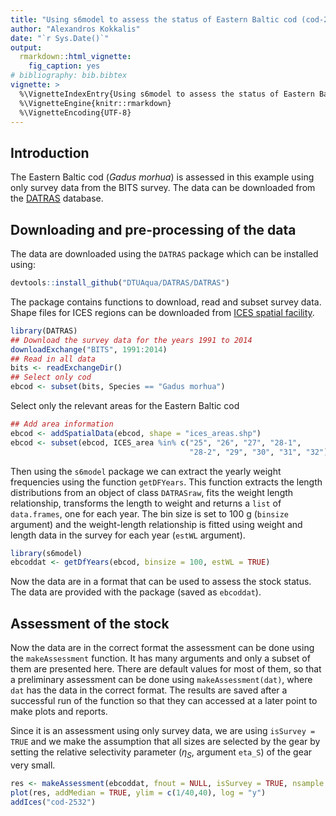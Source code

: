 ```yaml
---
title: "Using s6model to assess the status of Eastern Baltic cod (cod-2532)"
author: "Alexandros Kokkalis"
date: "`r Sys.Date()`"
output: 
  rmarkdown::html_vignette:
    fig_caption: yes
# bibliography: bib.bibtex
vignette: >
  %\VignetteIndexEntry{Using s6model to assess the status of Eastern Baltic cod (cod-2532)}
  %\VignetteEngine{knitr::rmarkdown}
  %\VignetteEncoding{UTF-8}
---
```


## Introduction

The Eastern Baltic cod (_Gadus morhua_) is assessed in this example using only survey data from the BITS survey. The data can be downloaded from the [DATRAS](http://datras.ices.dk) database. 

## Downloading and pre-processing of the data

The data are downloaded using the `DATRAS` package which can be installed using:
```r
devtools::install_github("DTUAqua/DATRAS/DATRAS")
```

The package contains functions to download, read and subset survey data. Shape files for ICES regions can be downloaded from [ICES spatial facility](http://geo.ices.dk/).

```r
library(DATRAS)
## Download the survey data for the years 1991 to 2014
downloadExchange("BITS", 1991:2014)
## Read in all data
bits <- readExchangeDir()
## Select only cod
ebcod <- subset(bits, Species == "Gadus morhua")
```

Select only the relevant areas for the Eastern Baltic cod
```r
## Add area information
ebcod <- addSpatialData(ebcod, shape = "ices_areas.shp")
ebcod <- subset(ebcod, ICES_area %in% c("25", "26", "27", "28-1", 
                                        "28-2", "29", "30", "31", "32"))
```

Then using the `s6model` package we can extract the yearly weight frequencies using the function `getDFYears`. This function extracts the length distributions from an object of class `DATRASraw`, fits the weight length relationship, transforms the length to weight and returns a `list` of `data.frames`, one for each year. The bin size is set to 100 g (`binsize` argument) and the weight-length relationship is fitted using weight and length data in the survey for each year (`estWL` argument).
```r
library(s6model)
ebcoddat <- getDfYears(ebcod, binsize = 100, estWL = TRUE)
```

Now the data are in a format that can be used to assess the stock status. The data are provided with the package (saved as `ebcoddat`).

## Assessment of the stock

Now the data are in the correct format the assessment can be done using the `makeAssessment` function. It has many arguments and only a subset of them are presented here. There are default values for most of them, so that a preliminary assessment can be done using `makeAssessment(dat)`, where `dat` has the data in the correct format. The results are saved after a successful run of the function so that they can accessed at a later point to make plots and reports.

Since it is an assessment using only survey data, we are using `isSurvey = TRUE` and we make the assumption that all sizes are selected by the gear by setting the relative selectivity parameter ($\eta_S$, argument `eta_S`) of the gear very small.
```r
res <- makeAssessment(ebcoddat, fnout = NULL, isSurvey = TRUE, nsample = 10, eta_S = 1e-10, a.mean = 0.5, a.sd = 0.2)
plot(res, addMedian = TRUE, ylim = c(1/40,40), log = "y")
addIces("cod-2532")
```


